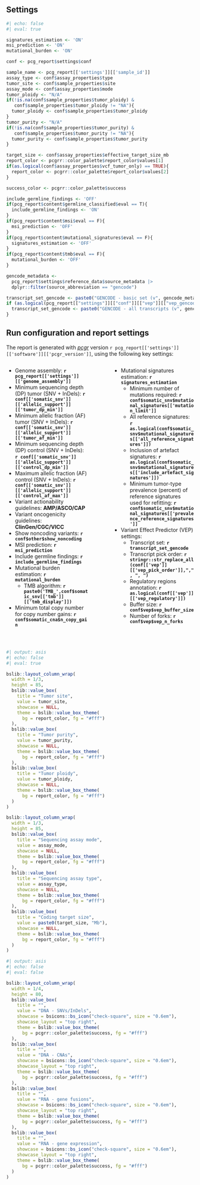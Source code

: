 ## Settings

```r
#| echo: false
#| eval: true

signatures_estimation <- 'ON'
msi_prediction <- 'ON'
mutational_burden <- 'ON'

conf <- pcg_report$settings$conf

sample_name <- pcg_report[['settings']][['sample_id']]
assay_type <- conf$assay_properties$type
tumor_site <- conf$sample_properties$site
assay_mode <- conf$assay_properties$mode
tumor_ploidy <- "N/A"
if(!is.na(conf$sample_properties$tumor_ploidy) &
   conf$sample_properties$tumor_ploidy != "NA"){
  tumor_ploidy <- conf$sample_properties$tumor_ploidy
}
tumor_purity <- "N/A"
if(!is.na(conf$sample_properties$tumor_purity) &
   conf$sample_properties$tumor_purity != "NA"){
  tumor_purity <- conf$sample_properties$tumor_purity
}

target_size <- conf$assay_properties$effective_target_size_mb
report_color <- pcgrr::color_palette$report_color$values[1]
if(as.logical(conf$assay_properties$vcf_tumor_only) == TRUE){
  report_color <- pcgrr::color_palette$report_color$values[2]
}

success_color <- pcgrr::color_palette$success

include_germline_findings <- 'OFF'
if(pcg_report$content$germline_classified$eval == T){
  include_germline_findings <- 'ON'
}
if(pcg_report$content$msi$eval == F){
  msi_prediction <- 'OFF'
}
if(pcg_report$content$mutational_signatures$eval == F){
  signatures_estimation <- 'OFF'
}
if(pcg_report$content$tmb$eval == F){
  mutational_burden <- 'OFF'
}

gencode_metadata <- 
  pcg_report$settings$reference_data$source_metadata |>
  dplyr::filter(source_abbreviation == "gencode")

transcript_set_gencode <- paste0("GENCODE - basic set (v", gencode_metadata$source_version, ")")
if (as.logical(pcg_report[["settings"]][["conf"]][["vep"]][["vep_gencode_basic"]]) == F) {
  transcript_set_gencode <- paste0("GENCODE - all transcripts (v", gencode_metadata$source_version, ")")
}
```

::: {.callout-note collapse="true"}

## Run configuration and report settings

The report is generated with _[pcgr](https://github.com/sigven/pcgr)_ version `r pcg_report[['settings']][['software']][['pcgr_version']]`, using the following key settings:

:::: {.columns}

::: {.column width="47.5%"}
* Genome assembly: __`r pcg_report[['settings']][['genome_assembly']]`__
* Minimum sequencing depth (DP) tumor (SNV + InDels): __`r conf[['somatic_snv']][['allelic_support']][['tumor_dp_min']]`__
* Minimum allelic fraction (AF) tumor (SNV + InDels): __`r conf[['somatic_snv']][['allelic_support']][['tumor_af_min']]`__
* Minimum sequencing depth (DP) control (SNV + InDels): __`r conf[['somatic_snv']][['allelic_support']][['control_dp_min']]`__
* Maximum allelic fraction (AF) control (SNV + InDels): __`r conf[['somatic_snv']][['allelic_support']][['control_af_max']]`__
* Variant actionability guidelines: __AMP/ASCO/CAP__
* Variant oncogenicity guidelines: __ClinGen/CGC/VICC__
* Show noncoding variants: __`r conf$other$show_noncoding `__
* MSI prediction: __`r msi_prediction`__
* Include germline findings: __`r include_germline_findings`__
* Mutational burden estimation: __`r mutational_burden`__
  * TMB algorithm: __`r paste0('TMB_',conf$somatic_snv[['tmb']][['tmb_display']])`__ 
* Minimum total copy number for copy number gains: __`r conf$somatic_cna$n_copy_gain`__
:::

::: {.column width="5%"}
<!-- empty column to create gap -->
:::

::: {.column width="47.5%"}
* Mutational signatures estimation: __`r signatures_estimation`__
  * Minimum number of mutations required: __`r conf$somatic_snv$mutational_signatures[['mutation_limit']]`__
  * All reference signatures: __`r as.logical(conf$somatic_snv$mutational_signatures[['all_reference_signatures']])`__
  * Inclusion of artefact signatures: __`r as.logical(conf$somatic_snv$mutational_signatures[['include_artefact_signatures']])`__
  * Minimum tumor-type prevalence (percent) of reference signatures used for refitting: __`r conf$somatic_snv$mutational_signatures[['prevalence_reference_signatures']]`__
* Variant Effect Predictor (VEP) settings:
  * Transcript set: __`r transcript_set_gencode`__
  * Transcript pick order: __`r stringr::str_replace_all(conf[['vep']][['vep_pick_order']],",", ", ")`__
  * Regulatory regions annotation: __`r as.logical(conf[['vep']][['vep_regulatory']])`__
  * Buffer size: __`r conf$vep$vep_buffer_size`__
  * Number of forks: __`r conf$vep$vep_n_forks`__

:::

::::

:::

<br>


```r
#| output: asis
#| echo: false
#| eval: true

bslib::layout_column_wrap(
  width = 1/3,
  height = 85,
  bslib::value_box(
    title = "Tumor site",
    value = tumor_site,
    showcase = NULL,
    theme = bslib::value_box_theme(
      bg = report_color, fg = "#fff")
  ),
  bslib::value_box(
    title = "Tumor purity",
    value = tumor_purity,
    showcase = NULL,
    theme = bslib::value_box_theme(
      bg = report_color, fg = "#fff")
  ),
  bslib::value_box(
    title = "Tumor ploidy",
    value = tumor_ploidy,
    showcase = NULL,
    theme = bslib::value_box_theme(
      bg = report_color, fg = "#fff")
  )
)

bslib::layout_column_wrap(
  width = 1/3,
  height = 85,
  bslib::value_box(
    title = "Sequencing assay mode",
    value = assay_mode,
    showcase = NULL,
    theme = bslib::value_box_theme(
      bg = report_color, fg = "#fff")
  ),
  bslib::value_box(
    title = "Sequencing assay type",
    value = assay_type,
    showcase = NULL,
    theme = bslib::value_box_theme(
      bg = report_color, fg = "#fff")
  ),
  bslib::value_box(
    title = "Coding target size",
    value = paste0(target_size, "Mb"),
    showcase = NULL,
    theme = bslib::value_box_theme(
      bg = report_color, fg = "#fff")
  )
)

```

```r
#| output: asis
#| echo: false
#| eval: false

bslib::layout_column_wrap(
  width = 1/4,
  height = 80,
  bslib::value_box(
    title = "",
    value = "DNA - SNVs/InDels",
    showcase = bsicons::bs_icon("check-square", size = "0.6em"),
    showcase_layout = "top right",
    theme = bslib::value_box_theme(
      bg = pcgrr::color_palette$success, fg = "#fff")
  ),
  bslib::value_box(
    title = "",
    value = "DNA - CNAs",
    showcase = bsicons::bs_icon("check-square", size = "0.6em"),
    showcase_layout = "top right",
    theme = bslib::value_box_theme(
      bg = pcgrr::color_palette$success, fg = "#fff")
  ),
  bslib::value_box(
    title = "",
    value = "RNA - gene fusions",
    showcase = bsicons::bs_icon("check-square", size = "0.6em"),
    showcase_layout = "top right",
    theme = bslib::value_box_theme(
      bg = pcgrr::color_palette$success, fg = "#fff")
  ),
  bslib::value_box(
    title = "",
    value = "RNA - gene expression",
    showcase = bsicons::bs_icon("check-square", size = "0.6em"),
    showcase_layout = "top right",
    theme = bslib::value_box_theme(
      bg = pcgrr::color_palette$success, fg = "#fff")
  )
)
```



